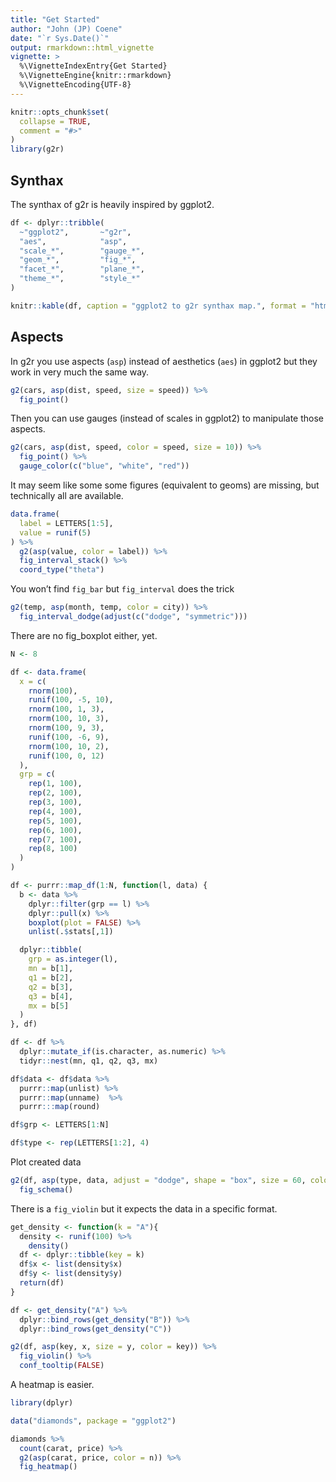 ```yaml
---
title: "Get Started"
author: "John (JP) Coene"
date: "`r Sys.Date()`"
output: rmarkdown::html_vignette
vignette: >
  %\VignetteIndexEntry{Get Started}
  %\VignetteEngine{knitr::rmarkdown}
  %\VignetteEncoding{UTF-8}
---
```


```r
knitr::opts_chunk$set(
  collapse = TRUE,
  comment = "#>"
)
library(g2r)
```

## Synthax

The synthax of g2r is heavily inspired by ggplot2.

```r
df <- dplyr::tribble(
  ~"ggplot2",       ~"g2r",
  "aes",            "asp",
  "scale_*",        "gauge_*",
  "geom_*",         "fig_*",
  "facet_*",        "plane_*",
  "theme_*",        "style_*"
)

knitr::kable(df, caption = "ggplot2 to g2r synthax map.", format = "html")
```

## Aspects

In g2r you use aspects (`asp`) instead of aesthetics (`aes`) in ggplot2 but they work in very much the same way.

```r
g2(cars, asp(dist, speed, size = speed)) %>% 
  fig_point()
```

Then you can use gauges (instead of scales in ggplot2) to manipulate those aspects.

```r
g2(cars, asp(dist, speed, color = speed, size = 10)) %>% 
  fig_point() %>% 
  gauge_color(c("blue", "white", "red"))
```

It may seem like some some figures (equivalent to geoms) are missing, but technically all are available.

```r
data.frame(
  label = LETTERS[1:5],
  value = runif(5)
) %>% 
  g2(asp(value, color = label)) %>% 
  fig_interval_stack() %>% 
  coord_type("theta")
```

You won't find `fig_bar` but `fig_interval` does the trick

```r
g2(temp, asp(month, temp, color = city)) %>% 
  fig_interval_dodge(adjust(c("dodge", "symmetric"))) 
```

There are no fig_boxplot either, yet.

```r
N <- 8

df <- data.frame(
  x = c(
    rnorm(100),
    runif(100, -5, 10),
    rnorm(100, 1, 3),
    rnorm(100, 10, 3),
    rnorm(100, 9, 3),
    runif(100, -6, 9),
    rnorm(100, 10, 2),
    runif(100, 0, 12)
  ),
  grp = c(
    rep(1, 100),
    rep(2, 100),
    rep(3, 100),
    rep(4, 100),
    rep(5, 100),
    rep(6, 100),
    rep(7, 100),
    rep(8, 100)
  )
)

df <- purrr::map_df(1:N, function(l, data) {
  b <- data %>% 
    dplyr::filter(grp == l) %>% 
    dplyr::pull(x) %>% 
    boxplot(plot = FALSE) %>% 
    unlist(.$stats[,1])

  dplyr::tibble(
    grp = as.integer(l),
    mn = b[1],
    q1 = b[2],
    q2 = b[3],
    q3 = b[4],
    mx = b[5]
  ) 
}, df)

df <- df %>% 
  dplyr::mutate_if(is.character, as.numeric) %>% 
  tidyr::nest(mn, q1, q2, q3, mx)

df$data <- df$data %>% 
  purrr::map(unlist) %>%
  purrr::map(unname)  %>% 
  purrr:::map(round)

df$grp <- LETTERS[1:N]

df$type <- rep(LETTERS[1:2], 4)
```

Plot created data

```r
g2(df, asp(type, data, adjust = "dodge", shape = "box", size = 60, color = grp)) %>% 
  fig_schema()
```

There is a `fig_violin` but it expects the data in a specific format.

```r
get_density <- function(k = "A"){
  density <- runif(100) %>% 
    density() 
  df <- dplyr::tibble(key = k)
  df$x <- list(density$x)
  df$y <- list(density$y)
  return(df)
}

df <- get_density("A") %>% 
  dplyr::bind_rows(get_density("B")) %>% 
  dplyr::bind_rows(get_density("C"))

g2(df, asp(key, x, size = y, color = key)) %>% 
  fig_violin() %>% 
  conf_tooltip(FALSE)
```

A heatmap is easier.

```r
library(dplyr)

data("diamonds", package = "ggplot2")

diamonds %>% 
  count(carat, price) %>% 
  g2(asp(carat, price, color = n)) %>% 
  fig_heatmap()
```